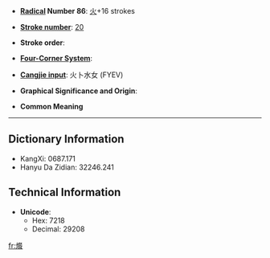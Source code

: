 * '''[[Wiktionary:Chinese radical index| Radical]] Number 86''': [[Wiktionary:Chinese radical index 火|火]]+16 strokes

* '''[[Wiktionary:Chinese total strokes index|Stroke number]]''': [[Wiktionary:Chinese total strokes index 20|20]]

* '''Stroke order''': 

* '''[[Wiktionary:Chinese four corner index|Four-Corner System]]''': 

* '''[[Wiktionary:Chinese Cangjie index|Cangjie input]]''': 火卜水女 (FYEV)

* '''Graphical Significance and Origin''': 

* '''Common Meaning'''

----

== Dictionary Information ==

* KangXi: 0687.171
* Hanyu Da Zidian: 32246.241

== Technical Information ==

* '''Unicode''':
** Hex: 7218
** Decimal: 29208

[[fr:爘]]